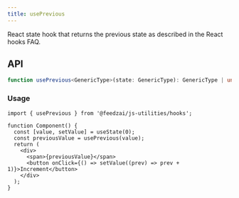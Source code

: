 ```yaml
---
title: usePrevious
---
```

React state hook that returns the previous state as described in the React hooks FAQ.

## API

```typescript
function usePrevious<GenericType>(state: GenericType): GenericType | undefined;
```

### Usage

```tsx
import { usePrevious } from '@feedzai/js-utilities/hooks';

function Component() {
  const [value, setValue] = useState(0);
  const previousValue = usePrevious(value);
  return (
    <div>
      <span>{previousValue}</span>
      <button onClick={() => setValue((prev) => prev + 1)}>Increment</button>
    </div>
  );
}
```

